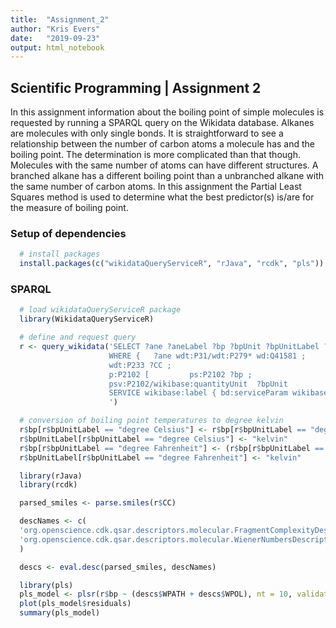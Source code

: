 ---
title:  "Assignment_2"
author: "Kris Evers"
date:   "2019-09-23"
output: html_notebook
---

## Scientific Programming | Assignment 2

In this assignment information about the boiling point of simple molecules is requested by running a SPARQL query on the Wikidata database. Alkanes are molecules with only single bonds. It is straightforward to see a relationship between the number of carbon atoms a molecule has and the boiling point. The determination is more complicated than that though. Molecules with the same number of atoms can have different structures. A branched alkane has a different boiling point than a unbranched alkane with the same number of carbon atoms. In this assignment the Partial Least Squares method is used to determine what the best predictor(s) is/are for the measure of boiling point.

### Setup of dependencies

```{r library, echo = FALSE, error=FALSE}
  # install packages
  install.packages(c("wikidataQueryServiceR", "rJava", "rcdk", "pls"))
```

### SPARQL

```{r query}
  # load wikidataQueryServiceR package
  library(WikidataQueryServiceR)

  # define and request query
  r <- query_wikidata('SELECT ?ane ?aneLabel ?bp ?bpUnit ?bpUnitLabel ?CC 
                      WHERE {   ?ane wdt:P31/wdt:P279* wd:Q41581 ;   
                      wdt:P233 ?CC ;     
                      p:P2102 [         ps:P2102 ?bp ;           
                      psv:P2102/wikibase:quantityUnit  ?bpUnit         ] .   
                      SERVICE wikibase:label { bd:serviceParam wikibase:language "[AUTO_LANGUAGE],en". } } 
                      ')
```

```{r bp conversion}
  # conversion of boiling point temperatures to degree kelvin
  r$bp[r$bpUnitLabel == "degree Celsius"] <- r$bp[r$bpUnitLabel == "degree Celsius"] + 273.15
  r$bpUnitLabel[r$bpUnitLabel == "degree Celsius"] <- "kelvin"
  r$bp[r$bpUnitLabel == "degree Fahrenheit"] <- (r$bp[r$bpUnitLabel == "degree Fahrenheit"]-32)*5/9 + 273.15
  r$bpUnitLabel[r$bpUnitLabel == "degree Fahrenheit"] <- "kelvin"
```

```{r smiles}
  library(rJava)
  library(rcdk)

  parsed_smiles <- parse.smiles(r$CC)

  descNames <- c(
  'org.openscience.cdk.qsar.descriptors.molecular.FragmentComplexityDescriptor',
  'org.openscience.cdk.qsar.descriptors.molecular.WienerNumbersDescriptor'
  )

  descs <- eval.desc(parsed_smiles, descNames)
```

```{r pls}
  library(pls)
  pls_model <- plsr(r$bp ~ (descs$WPATH + descs$WPOL), nt = 10, validation = "CV")
  plot(pls_model$residuals)
  summary(pls_model)
```
